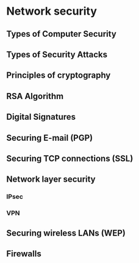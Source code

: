 # Network security

## Types of Computer Security

## Types of Security Attacks

## Principles of cryptography

## RSA Algorithm

## Digital Signatures

## Securing E-mail (PGP)

## Securing TCP connections (SSL)

## Network layer security

### IPsec

### VPN

## Securing wireless LANs (WEP)

## Firewalls
